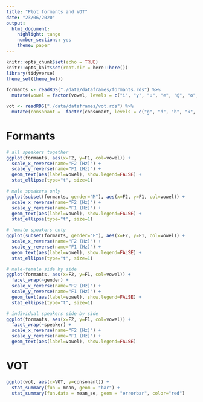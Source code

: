 ```yaml
---
title: "Plot formants and VOT"
date: "23/06/2020"
output: 
  html_document: 
    highlight: tango
    number_sections: yes
    theme: paper
---
```


```r
knitr::opts_chunk$set(echo = TRUE)
knitr::opts_knit$set(root.dir = here::here())
library(tidyverse)
theme_set(theme_bw())
```

```r
formants <- readRDS("./data/dataframes/formants.rds") %>%
  mutate(vowel = factor(vowel, levels = c("i", "y", "u", "e", "@", "o", "a")))

vot <- readRDS("./data/dataframes/vot.rds") %>%
  mutate(consonant =  factor(consonant, levels = c("g", "d", "b", "k", "t", "p")))
```

# Formants

```r
# all speakers together
ggplot(formants, aes(x=F2, y=F1, col=vowel)) +
  scale_x_reverse(name="F2 (Hz)") +
  scale_y_reverse(name="F1 (Hz)") +
  geom_text(aes(label=vowel), show.legend=FALSE) +
  stat_ellipse(type="t", size=1)
```

```r
# male speakers only
ggplot(subset(formants, gender="M"), aes(x=F2, y=F1, col=vowel)) +
  scale_x_reverse(name="F2 (Hz)") +
  scale_y_reverse(name="F1 (Hz)") +
  geom_text(aes(label=vowel), show.legend=FALSE) +
  stat_ellipse(type="t", size=1)
```

```r
# female speakers only
ggplot(subset(formants, gender="F"), aes(x=F2, y=F1, col=vowel)) +
  scale_x_reverse(name="F2 (Hz)") +
  scale_y_reverse(name="F1 (Hz)") +
  geom_text(aes(label=vowel), show.legend=FALSE) +
  stat_ellipse(type="t", size=1)
```

```r
# male-female side by side
ggplot(formants, aes(x=F2, y=F1, col=vowel)) +
  facet_wrap(~gender) +
  scale_x_reverse(name="F2 (Hz)") +
  scale_y_reverse(name="F1 (Hz)") +
  geom_text(aes(label=vowel), show.legend=FALSE) +
  stat_ellipse(type="t", size=1)
```

```r
# individual speakers side by side
ggplot(formants, aes(x=F2, y=F1, col=vowel)) +
  facet_wrap(~speaker) +
  scale_x_reverse(name="F2 (Hz)") +
  scale_y_reverse(name="F1 (Hz)") +
  geom_text(aes(label=vowel), show.legend=FALSE)
```

# VOT

```r
ggplot(vot, aes(x=VOT, y=consonant)) +
  stat_summary(fun = mean, geom = "bar") +
  stat_summary(fun.data = mean_se, geom = "errorbar", color="red")
```

